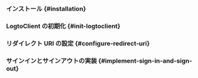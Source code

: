 

<GuideTip />

### インストール \{#installation}

<Installation />

### LogtoClient の初期化 \{#init-logtoclient}

<InitLogtoClient />

### リダイレクト URI の設定 \{#configure-redirect-uri}

<ConfigureRedirectUri
  figureSrc="/img/assets/android-redirect-uri.png"
  redirectUri="io.logto.android://io.logto.sample/callback"
/>

### サインインとサインアウトの実装 \{#implement-sign-in-and-sign-out}

<ImplementSignInAndSignOut />

<Checkpoint />
